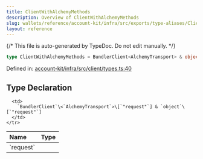 ```yaml
---
title: ClientWithAlchemyMethods
description: Overview of ClientWithAlchemyMethods
slug: wallets/reference/account-kit/infra/src/exports/type-aliases/ClientWithAlchemyMethods
layout: reference
---
```


{/* This file is auto-generated by TypeDoc. Do not edit manually. */}

```ts
type ClientWithAlchemyMethods = BundlerClient<AlchemyTransport> & object;
```

Defined in: [account-kit/infra/src/client/types.ts:40](https://github.com/alchemyplatform/aa-sdk/blob/9f926c402d1661309abbf8eae8431e52e8c5e53f/account-kit/infra/src/client/types.ts#L40)

## Type Declaration

<table>
  <thead>
    <tr>
      <th align="left">Name</th>
      <th align="left">Type</th>
    </tr>
  </thead>

  <tbody>
    <tr>
      <td>
        `request`
      </td>

      <td>
        `BundlerClient`\<`AlchemyTransport`>\[`"request"`] & `object`\[`"request"`]
      </td>
    </tr>

  </tbody>
</table>
